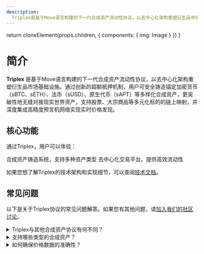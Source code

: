 ```yaml
---
description:
  Triplex是基于Move语言构建的下一代合成资产流动性协议，以去中心化架构重塑衍生品市场基础设施。通过创新的超额抵押机制，实现多样化合成资产的安全铸造与交易。
---
```



  return cloneElement(props.children, {
    components: {
      img: Image
    }
  })
}

# 简介

**Triplex** 是基于Move语言构建的下一代合成资产流动性协议，以去中心化架构重塑衍生品市场基础设施。通过创新的超额抵押机制，用户可安全铸造锚定加密货币（sBTC、sETH）、法币（sUSD）、原生代币（sAPT）等多样化合成资产，更突破性地无缝对接现实世界资产，支持股票、大宗商品等多元化标的的链上映射，并深度集成高精度预言机网络实现实时价格发现。

## 核心功能

通过Triplex，用户可以体验：

<Cards num={2}>
  <Cards.Card arrow title="合成资产铸造" href="/triplex/syntheticAssets">
    合成资产铸造系统，支持多种资产类型
  </Cards.Card>
  <Cards.Card arrow title="去中心化交易" href="/triplex/decentralizedTrading">
    去中心化交易平台，提供高效流动性
  </Cards.Card>
</Cards>

如果您想了解Triplex的技术架构和实现细节，可以查阅[技术文档](/triplex/developers)。

## 常见问题

以下是关于Triplex协议的常见问题解答。如果您有其他问题，请[加入我们的社区讨论](https://github.com/triplex/discussions)。

<details>
  <summary>Triplex与其他合成资产协议有何不同？</summary>
Triplex基于Move语言构建，在安全性和性能方面有显著优势。通过创新的超额抵押机制，提供更安全、更稳定的合成资产铸造和交易体验。

</details>

<details>
  <summary>支持哪些类型的合成资产？</summary>
Triplex支持多种类型的合成资产：

- 加密货币锚定资产（sBTC、sETH等）
- 法币锚定资产（sUSD等）
- 原生代币锚定资产（sAPT等）
- 现实世界资产（股票、大宗商品等）

</details>

<details>
  <summary>如何确保价格数据的准确性？</summary>
Triplex深度集成高精度预言机网络，确保所有合成资产的价格数据实时、准确，为用户提供可靠的价格发现机制。

</details>
